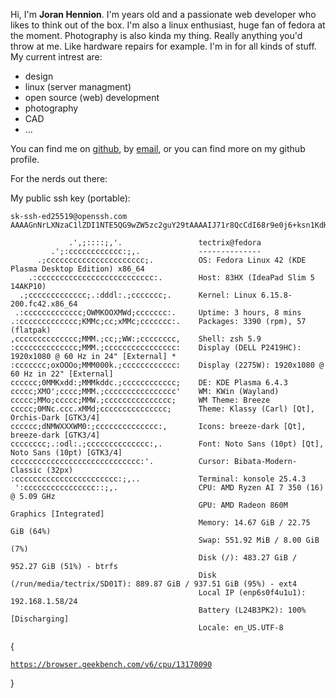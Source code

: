 

Hi, I'm **Joran Hennion**. I'm **<Age />** years old and a passionate web developer who likes to think out of the box. I'm also a linux enthusiast, huge fan of fedora at the moment. Photography is also kinda my thing. Really anything you'd throw at me. Like hardware repairs for example. I'm in for all kinds of stuff. <br />
My current intrest are:

- design
- linux (server managment)
- open source (web) development
- photography
- CAD
- ...

You can find me on [github](https://www.github.com/tectrixdev/), by [email](mailto:site@tectrix.dev), or you can find more on my github profile.

For the nerds out there:

My public ssh key (portable): <br />

```
sk-ssh-ed25519@openssh.com AAAAGnNrLXNzaC1lZDI1NTE5QG9wZW5zc2guY29tAAAAIJ71r8QcCdI68r9e0j6+ksn1KdHoOPRY5A9E2g7pf9eNAAAABHNzaDo=
```

```
             .',;::::;,'.                 tectrix@fedora
         .';:cccccccccccc:;,.             --------------
      .;cccccccccccccccccccccc;.          OS: Fedora Linux 42 (KDE Plasma Desktop Edition) x86_64
    .:cccccccccccccccccccccccccc:.        Host: 83HX (IdeaPad Slim 5 14AKP10)
  .;ccccccccccccc;.:dddl:.;ccccccc;.      Kernel: Linux 6.15.8-200.fc42.x86_64
 .:ccccccccccccc;OWMKOOXMWd;ccccccc:.     Uptime: 3 hours, 8 mins
.:ccccccccccccc;KMMc;cc;xMMc;ccccccc:.    Packages: 3390 (rpm), 57 (flatpak)
,cccccccccccccc;MMM.;cc;;WW:;cccccccc,    Shell: zsh 5.9
:cccccccccccccc;MMM.;cccccccccccccccc:    Display (DELL P2419HC): 1920x1080 @ 60 Hz in 24" [External] *
:ccccccc;oxOOOo;MMM000k.;cccccccccccc:    Display (2275W): 1920x1080 @ 60 Hz in 22" [External]
cccccc;0MMKxdd:;MMMkddc.;cccccccccccc;    DE: KDE Plasma 6.4.3
ccccc;XMO';cccc;MMM.;cccccccccccccccc'    WM: KWin (Wayland)
ccccc;MMo;ccccc;MMW.;ccccccccccccccc;     WM Theme: Breeze
ccccc;0MNc.ccc.xMMd;ccccccccccccccc;      Theme: Klassy (Carl) [Qt], Orchis-Dark [GTK3/4]
cccccc;dNMWXXXWM0:;cccccccccccccc:,       Icons: breeze-dark [Qt], breeze-dark [GTK3/4]
cccccccc;.:odl:.;cccccccccccccc:,.        Font: Noto Sans (10pt) [Qt], Noto Sans (10pt) [GTK3/4]
ccccccccccccccccccccccccccccc:'.          Cursor: Bibata-Modern-Classic (32px)
:ccccccccccccccccccccccc:;,..             Terminal: konsole 25.4.3
 ':cccccccccccccccc::;,.                  CPU: AMD Ryzen AI 7 350 (16) @ 5.09 GHz
                                          GPU: AMD Radeon 860M Graphics [Integrated]
                                          Memory: 14.67 GiB / 22.75 GiB (64%)
                                          Swap: 551.92 MiB / 8.00 GiB (7%)
                                          Disk (/): 483.27 GiB / 952.27 GiB (51%) - btrfs
                                          Disk (/run/media/tectrix/SD01T): 889.87 GiB / 937.51 GiB (95%) - ext4
                                          Local IP (enp6s0f4u1u1): 192.168.1.58/24
                                          Battery (L24B3PK2): 100% [Discharging]
                                          Locale: en_US.UTF-8
```


{<Link draggable={false} title="Benchmark link" href="https://browser.geekbench.com/v6/cpu/13170090" target="_blank" rel="noopener noreferrer"><pre className="text-center"><code>https://browser.geekbench.com/v6/cpu/13170090</code></pre></Link>}